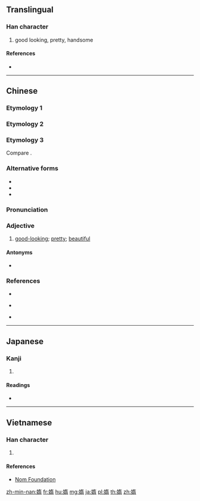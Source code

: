 ==Translingual==

===Han character===
{{Han char|rn=38|rad=女|as=09|sn=12|four=|canj=VKMB|ids=⿰女⿱左月}}

# {{lb|zh|Min Nan}} good looking, pretty, handsome

====References====
* {{Han ref|kx=0267.200|dkj=06525|dj=0534.190|hdz=21064.100|uh=5AA0|ud=23200}}

----

==Chinese==

===Etymology 1===
{{zh-see|嫷|v}}

===Etymology 2===
{{zh-see|惰|v}}

===Etymology 3===
{{zh-forms}}

Compare {{etyl|th|-}} {{m|th|สวย||beautiful}}.

===Alternative forms===
* {{zh-l|美|súi}}
* {{zh-l|水|súi}}
* {{zh-l|秀|súi}}

===Pronunciation===
{{zh-pron
|mn=súi
|mc=
|oc=
|cat=a
}}

===Adjective===
{{zh-adj}}

# {{lb|zh|Min Nan}} [[good-looking]]; [[pretty]]; [[beautiful]]

====Antonyms====
* {{zh-l|䆀|bái}}

===References===
* {{R:twedu|B00708-004}}
* {{qualifier|Min Nan}} {{thcwd|8310}}
* {{qualifier|Min Nan}} {{thcwda|313}}

----

==Japanese==

===Kanji===
{{ja-kanji|grade=|rs=女09}}

# {{defn|lang=ja|sort=女09}}

====Readings====
* {{ja-readings|on=[[た]] (ta), [[だ]] (da), [[な]] (na), [[ら]] (ra)|kun=[[みめよい]] (mimeyoi), [[おこたる]] (okotaru), [[みめよいさま]] (mimeyoisama)}}

----

==Vietnamese==

===Han character===
{{vi-readings|rs=女09|hanviet=[[thoã]]}}

# {{defn|lang=vi|sort=女09}}

====References====
* [http://nomfoundation.org/common/nom_details.php?codepoint=5aa0 Nom Foundation]

[[zh-min-nan:媠]]
[[fr:媠]]
[[hu:媠]]
[[mg:媠]]
[[ja:媠]]
[[pl:媠]]
[[th:媠]]
[[zh:媠]]